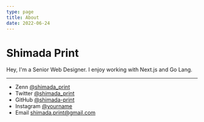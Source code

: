 ```yaml
---
type: page
title: About
date: 2022-06-24
---
```


# Shimada Print

Hey, I'm a Senior Web Designer. I enjoy working with Next.js and Go Lang.


---

- Zenn [@shimada_print](https://zenn.dev/shimada_print)
- Twitter [@shimada_print](https://twitter.com/shimada_print)
- GitHub [@shimada-print](https://github.com/shimada-print)
- Instagram [@yourname](https://instagram.com/shimada.print)
- Email shimada.print@gmail.com

